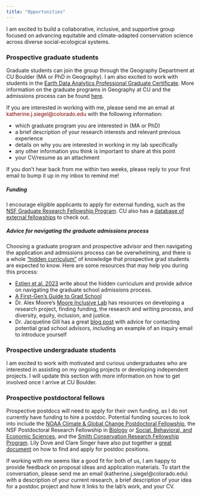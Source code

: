 ```yaml
---
title: "Opportunities"
---
```


I am excited to build a collaborative, inclusive, and supportive group focused on advancing equitable and climate-adapted conservation science across diverse social-ecological systems. 

### Prospective graduate students
Graduate students can join the group through the Geography Department at CU Boulder (MA or PhD in Geography). I am also excited to work with students in the [Earth Data Analytics Professional Graduate Certificate](https://earthlab.colorado.edu/earth-data-analytics-professional-graduate-certificate). More information on the graduate programs in Geography at CU and the admissions process can be found [here](https://www.colorado.edu/geography/grad-program/graduate-curriculum). 

If you are interested in working with me, please send me an email at <span style="color:maroon;">katherine.j.siegel@colorado.edu</span> with the following information:  

- which graduate program you are interested in (MA or PhD)  
- a brief description of your research interests and relevant previous experience  
- details on why you are interested in working in my lab specifically  
- any other information you think is important to share at this point  
- your CV/resume as an attachment  

If you don't hear back from me within two weeks, please reply to your first email to bump it up in my inbox to remind me!  

##### Funding
I encourage eligible applicants to apply for external funding, such as the [NSF Graduate Research Fellowship Program](https://www.nsfgrfp.org/). CU also has a [database of external fellowships](https://www.colorado.edu/graduateschool/funding/national-fellowship-opportunities) to check out.

##### Advice for navigating the graduate admissions process  
Choosing a graduate program and prospective advisor and then navigating the application and admissions process can be overwhelming, and there is a whole ["hidden curriculum"](https://www.psychologicalscience.org/observer/grad-hidden-curriculum) of knowledge that prospective grad students are expected to know. Here are some resources that may help you during this process:  

- [Estien et al. 2023](https://doi.org/10.1002/bes2.2029) write about the hidden curriculum and provide advice on navigating the graduate school admissions process.  
- [A First-Gen's Guide to Grad School](https://first-gen-guide.com/resources/)  
- Dr. Alex Moore's [Moore Inclusive Lab](https://www.inclusiveconservationlab.com/resources) has resources on developing a research project, finding funding, the research and writing process, and diversity, equity, inclusion, and justice.  
- Dr. Jacqueline Gill has a great [blog post](https://contemplativemammoth.com/2013/04/08/so-you-want-to-go-to-grad-school-nail-the-inquiry-email/) with advice for contacting potential grad school advisors, including an example of an inquiry email to introduce yourself

### Prospective undergraduate students  
I am excited to work with motivated and curious undergraduates who are interested in assisting on my ongoing projects or developing independent projects. I will update this section with more information on how to get involved once I arrive at CU Boulder.  

### Prospective postdoctoral fellows
Prospective postdocs will need to apply for their own funding, as I do not currently have funding to hire a postdoc. Potential funding sources to look into include the [NOAA Climate & Global Change Postdoctoral Fellowship](https://cpaess.ucar.edu/cgc), the NSF Postdoctoral Research Fellowship in [Biology](https://new.nsf.gov/funding/opportunities/postdoctoral-research-fellowships-biology-prfb) or [Social, Behavioral, and Economic Sciences](https://new.nsf.gov/funding/opportunities/sbe-postdoctoral-research-fellowships-sprf), and the [Smith Conservation Research Fellowship Program](https://conbio.org/mini-sites/smith-fellows). Lily Dove and Clare Singer have also put together a [great document](https://t.co/RUgdbr3S13) on how to find and apply for postdoc positions. 

If working with me seems like a good fit for both of us, I am happy to provide feedback on proposal ideas and application materials. To start the conversation, please send me an email (katherine.j.siegel@colorado.edu) with a description of your current research, a brief description of your idea for a postdoc project and how it links to the lab's work, and your CV.